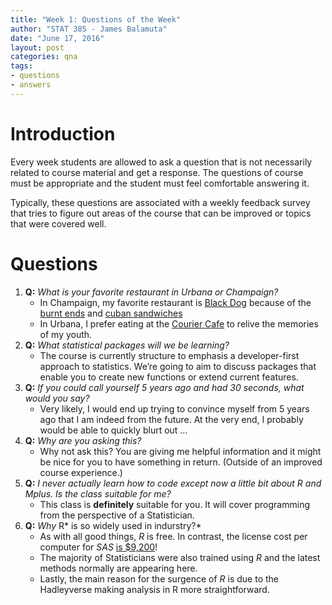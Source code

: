 ```yaml
---
title: "Week 1: Questions of the Week"
author: "STAT 385 - James Balamuta"
date: "June 17, 2016"
layout: post
categories: qna
tags:
- questions
- answers
---
```


# Introduction

Every week students are allowed to ask a question that is not necessarily related to course material and get a response. The questions of course must be appropriate and the student must feel comfortable answering it.

Typically, these questions are associated with a weekly feedback survey that tries to figure out areas of the course that can be improved or topics that were covered well.

# Questions

1. **Q:** *What is your favorite restaurant in Urbana or Champaign?*
   - In Champaign, my favorite restaurant is [Black Dog](http://www.blackdogsmoke.com/) because of the [burnt ends](https://en.wikipedia.org/wiki/Burnt_ends) and [cuban sandwiches](https://en.wikipedia.org/wiki/Cuban_sandwich)
   - In Urbana, I prefer eating at the [Courier Cafe](http://couriercafe.squarespace.com/) to relive the memories of my youth. 
1. **Q:** *What statistical packages will we be learning?*
   - The course is currently structure to emphasis a developer-first approach to statistics. We're going to aim to discuss packages that enable you to create new functions or extend current features. 
1. **Q:** *If you could call yourself 5 years ago and had 30 seconds, what would you say?*
   - Very likely, I would end up trying to convince myself from 5 years ago that I am indeed from the future. At the very end, I probably would be able to quickly blurt out ...
1. **Q:** *Why are you asking this?*
   - Why not ask this? You are giving me helpful information and it might be nice for you to have something in return. (Outside of an improved course experience.)
1. **Q:** *I never actually learn how to code except now a little bit about R and Mplus. Is the class suitable for me?*
   - This class is **definitely** suitable for you. It will cover programming from the perspective of a Statistician. 
1. **Q:**  *Why *R* is so widely used in indurstry?*
   - As with all good things, *R* is free. In contrast, the license cost per computer for *SAS* [is $9,200](https://www.sas.com/store/software/analytics-pro/prodPERSANL.html)!
   - The majority of Statisticians were also trained using *R* and the latest methods normally are appearing here.
   - Lastly, the main reason for the surgence of *R* is due to the Hadleyverse making analysis in R more straightforward.